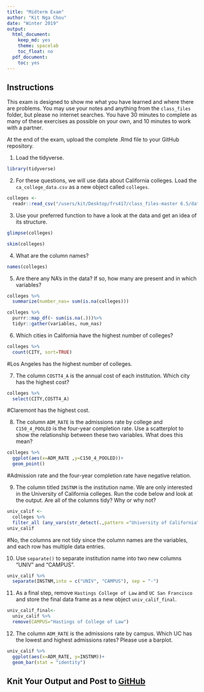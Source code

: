 ```yaml
---
title: "Midterm Exam"
author: "Kit Nga Chou"
date: "Winter 2019"
output:
  html_document:
    keep_md: yes
    theme: spacelab
    toc_float: no
  pdf_document:
    toc: yes
---
```


## Instructions
This exam is designed to show me what you have learned and where there are problems. You may use your notes and anything from the `class_files` folder, but please no internet searches. You have 30 minutes to complete as many of these exercises as possible on your own, and 10 minutes to work with a partner.  

At the end of the exam, upload the complete .Rmd file to your GitHub repository.  

1. Load the tidyverse.
```r
library(tidyverse)
```


2. For these questions, we will use data about California colleges. Load the `ca_college_data.csv` as a new object called `colleges`.
```r
colleges <-
  readr::read_csv("/users/kit/Desktop/frs417/class_files-master 6.5/data/ca_college_data.csv")
```


3. Use your preferred function to have a look at the data and get an idea of its structure.
```r
glimpse(colleges)
```
```r
skim(colleges)
```


4. What are the column names?
```r
names(colleges)
```



5. Are there any NA's in the data? If so, how many are present and in which variables?
```r
colleges %>% 
  summarize(number_nas= sum(is.na(colleges)))
```
```r
colleges %>% 
  purrr::map_df(~ sum(is.na(.)))%>% 
  tidyr::gather(variables, num_nas)
```



6. Which cities in California have the highest number of colleges?
```r
colleges %>% 
  count(CITY, sort=TRUE)
```
#Los Angeles has the highest number of colleges.


7. The column `COSTT4_A` is the annual cost of each institution. Which city has the highest cost?
```r
colleges %>% 
  select(CITY,COSTT4_A)
```
#Claremont has the highest cost.


8. The column `ADM_RATE` is the admissions rate by college and `C150_4_POOLED` is the four-year completion rate. Use a scatterplot to show the relationship between these two variables. What does this mean?
```r
colleges %>% 
  ggplot(aes(x=ADM_RATE ,y=C150_4_POOLED))+
  geom_point()
```
#Admission rate and the four-year completion rate have negative relation.


9. The column titled `INSTNM` is the institution name. We are only interested in the University of California colleges. Run the code below and look at the output. Are all of the columns tidy? Why or why not?
```r
univ_calif <-
  colleges %>% 
  filter_all (any_vars(str_detect(.,pattern ="University of California")))
univ_calif
```
#No, the columns are not tidy since the column names are the variables, and each row has multiple data entries.


10. Use `separate()` to separate institution name into two new columns "UNIV" and "CAMPUS".
```r
univ_calif %>%
  separate(INSTNM,into = c("UNIV", "CAMPUS"), sep = "-")
```


11. As a final step, remove `Hastings College of Law` and `UC San Francisco` and store the final data frame as a new object `univ_calif_final`.

```r
univ_calif_final<-
  univ_calif %>%
  remove(CAMPUS="Hastings of College of Law")
```


12. The column `ADM_RATE` is the admissions rate by campus. Which UC has the lowest and highest admissions rates? Please use a barplot.
```r
univ_calif %>%
  ggplot(aes(x=ADM_RATE, y=INSTNM))+
  geom_bar(stat = "identity")
```


## Knit Your Output and Post to [GitHub](https://github.com/FRS417-DataScienceBiologists)